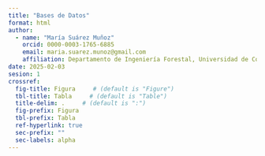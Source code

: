 ```yaml
---
title: "Bases de Datos"
format: html
author: 
  - name: "María Suárez Muñoz"
    orcid: 0000-0003-1765-6885
    email: maria.suarez.munoz@gmail.com
    affiliation: Departamento de Ingeniería Forestal, Universidad de Córdoba
date: 2025-02-03
sesion: 1
crossref:
  fig-title: Figura     # (default is "Figure")
  tbl-title: Tabla     # (default is "Table")
  title-delim: .     # (default is ":")
  fig-prefix: Figura
  tbl-prefix: Tabla
  ref-hyperlink: true
  sec-prefix: ""
  sec-labels: alpha
---
```



